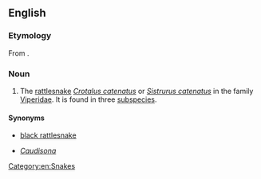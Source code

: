 ==English==
{{wikipedia}}

===Etymology===
From {{etyl|oj}} {{term|massasauga||great river mouth|lang=oj|sc=Latn}}.

===Noun===
{{en-noun}}

# The [[rattlesnake]] ''[[Crotalus catenatus]]'' or ''[[Sistrurus catenatus]]'' in the family [[Viperidae]]. It is found in three [[subspecies]].

====Synonyms====
* {{sense|dated}} [[black rattlesnake]]
* {{sense|taxonomic genus}} ''[[Caudisona]]''

[[Category:en:Snakes]]